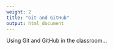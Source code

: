 ```yaml
---
weight: 2
title: "Git and GitHub"
output: html_document
---
```


Using Git and GitHub in the classroom...